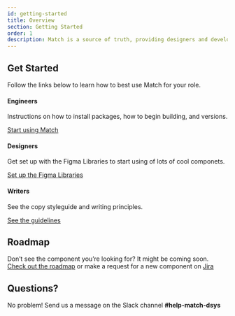 ```yaml
---
id: getting-started
title: Overview
section: Getting Started
order: 1
description: Match is a source of truth, providing designers and developers with tools to create consistent, high quality public facing Twilio experiences.
---
```


## Get Started

Follow the links below to learn how to best use Match for your role.

#### Engineers

Instructions on how to install packages, how to begin building, and versions.

[Start using Match](/docs/getting-started/develop)

#### Designers

Get set up with the Figma Libraries to start using of lots of cool componets.

[Set up the Figma Libraries](/docs/getting-started/design)

#### Writers

See the copy styleguide and writing principles.

[See the guidelines](https://www.twilio.com/brand/guidelines/writing-style)

## Roadmap

Don’t see the component you’re looking for? It might be coming soon.
[Check out the roadmap](https://airtable.com/tbl1HlEIKinZYEn5o/viwTb7vHuoJiuZhPZ?blocks=hide) or make a request for a
new component on
[Jira](https://issues.corp.twilio.com/secure/CreateIssueDetails!init.jspa?pid=23424&issuetype=1&priority=3)

## Questions?

No problem! Send us a message on the Slack channel
**#help-match-dsys**
